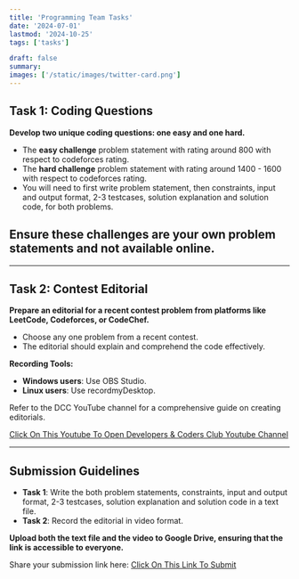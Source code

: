 ```yaml
---
title: 'Programming Team Tasks'
date: '2024-07-01'
lastmod: '2024-10-25'
tags: ['tasks']

draft: false
summary: 
images: ['/static/images/twitter-card.png']
---
```

## Task 1: Coding Questions

**Develop two unique coding questions: one easy and one hard.**

- The **easy challenge** problem statement with rating around 800 with respect to codeforces rating.
- The **hard challenge** problem statement with rating around 1400 - 1600 with respect to codeforces rating.
- You will need to first write problem statement, then constraints, input and output format, 2-3 testcases, solution explanation and solution code, for both problems.

Ensure these challenges are your own problem statements and not available online.
---
---

## Task 2: Contest Editorial

**Prepare an editorial for a recent contest problem from platforms like LeetCode, Codeforces, or CodeChef.**

- Choose any one problem from a recent contest.
- The editorial should explain and comprehend the code effectively.

**Recording Tools:**
- **Windows users**: Use OBS Studio.
- **Linux users**: Use recordmyDesktop.

Refer to the DCC YouTube channel for a comprehensive guide on creating editorials.

[Click On This Youtube To Open Developers & Coders Club Youtube Channel](https://www.youtube.com/@DCCNITA)

---

## Submission Guidelines

- **Task 1**: Write the both problem statements, constraints, input and output format, 2-3 testcases, solution explanation and solution code in a text file.
- **Task 2**: Record the editorial in video format.

**Upload both the text file and the video to Google Drive, ensuring that the link is accessible to everyone.**

Share your submission link here: [Click On This Link To Submit](https://forms.gle/BjeKcA3Dc1RWZJhS7)
